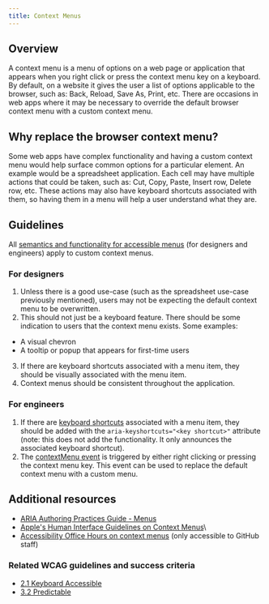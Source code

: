 ```yaml
---
title: Context Menus
---
```


## Overview

A context menu is a menu of options on a web page or application that appears when you right click or press the context menu key on a keyboard. By default, on a website it gives the user a list of options applicable to the browser, such as: Back, Reload, Save As, Print, etc. There are occasions in web apps where it may be necessary to override the default browser context menu with a custom context menu.

## Why replace the browser context menu?

Some web apps have complex functionality and having a custom context menu would help surface common options for a particular element. An example would be a spreadsheet application. Each cell may have multiple actions that could be taken, such as: Cut, Copy, Paste, Insert row, Delete row, etc. These actions may also have keyboard shortcuts associated with them, so having them in a menu will help a user understand what they are.

## Guidelines

All [semantics and functionality for accessible menus](https://www.w3.org/WAI/ARIA/apg/patterns/menu/) (for designers and engineers) apply to custom context menus.

### For designers

1. Unless there is a good use-case (such as the spreadsheet use-case previously mentioned), users may not be expecting the default context menu to be overwritten.
2. This should not just be a keyboard feature. There should be some indication to users that the context menu exists. Some examples:

- A visual chevron
- A tooltip or popup that appears for first-time users

3. If there are keyboard shortcuts associated with a menu item, they should be visually associated with the menu item.
4. Context menus should be consistent throughout the application.

### For engineers

1. If there are [keyboard shortcuts](https://developer.mozilla.org/en-US/docs/Web/Accessibility/ARIA/Attributes/aria-keyshortcuts) associated with a menu item, they should be added with the `aria-keyshortcuts="<key shortcut>"` attribute (note: this does not add the functionality. It only announces the associated keyboard shortcut).
2. The [contextMenu event](https://developer.mozilla.org/en-US/docs/Web/API/Element/contextmenu_event) is triggered by either right clicking or pressing the context menu key. This event can be used to replace the default context menu with a custom menu.

## Additional resources

- [ARIA Authoring Practices Guide - Menus](https://www.w3.org/WAI/ARIA/apg/patterns/menu/)
- [Apple's Human Interface Guidelines on Context Menus](https://developer.apple.com/design/human-interface-guidelines/components/menus-and-actions/context-menus/)\
- [Accessibility Office Hours on context menus](https://github.rewatch.com/video/3vwzz4v5un02sqjq-accessibility-office-hours-may-25-2022?t=2570.783641) (only accessible to GitHub staff)

### Related WCAG guidelines and success criteria

- [2.1 Keyboard Accessible](https://www.w3.org/TR/WCAG21/#keyboard-accessible)
- [3.2 Predictable](https://www.w3.org/TR/WCAG21/#predictable)
